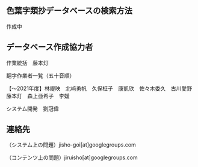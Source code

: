 

<GeneralManual />

<div className="divider" />

## 色葉字類抄データベースの検索方法

作成中

<div className="divider" />

<CcLicense />

<div className="divider" />


## データベース作成協力者
作業統括　藤本灯

翻字作業者一覧（五十音順）

【～2021年度】林禔映　北﨑勇帆　久保柾子　康凱欣　佐々木委久　古川愛野　藤本灯　森上亜希子　李媛

システム開発　劉冠偉

<div className="divider" />

## 連絡先

（システム上の問題）jisho-goi[at]googlegroups.com

（コンテンツ上の問題）jiruisho[at]googlegroups.com
